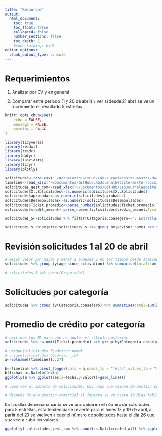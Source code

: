 ```yaml
---
title: "Resources"
output: 
  html_document:
    toc: true
    toc_float: false
    collapsed: false
    number_sections: false
    toc_depth: 1
    #code_folding: hide
editor_options: 
  chunk_output_type: console
---
```


# Requerimientos

1.  Analizar por CV y en general

2.  Comparar entre periodo (1 y 20 de abril) y ver si desde 21 abril se ve un incremento en resultado 5 estrellas

```r
knitr::opts_chunk$set(
	echo = FALSE,
	message = FALSE,
	warning = FALSE
)
```

```r
library(tidyverse)
library(readxl)
library(readr)
library(dplyr)
library(lubridate)
library(tidyr)
library(plotly)


```

```r
solicitudes<-read.csv("~/Documentos/GitHub/LabJournalWebsite-master/docs/solicitudes_consejeros_1_20_abril.csv",sep=";")
timeline<-read_xlsx("~/Documentos/GitHub/LabJournalWebsite-master/docs/solicitudes_5_1abril_27abril.xlsx")
solicitudes_gest_com<-read_xlsx("~/Documentos/GitHub/LabJournalWebsite-master/docs/solicitudes_con_gest_com.xlsx")
solicitudes$X..Solicitudes<-as.numeric(solicitudes$X..Solicitudes)
solicitudes$aprobadas<-as.numeric(solicitudes$aprobadas)
solicitudes$Desembolsadas<-as.numeric(solicitudes$Desembolsadas)
solicitudes$Ticket.promedio<-parse_number(solicitudes$Ticket.promedio,locale = locale(decimal_mark=","))
solicitudes$credit_amount<-parse_number(solicitudes$credit_amount,locale = locale(decimal_mark=","))

solicitudes_5<-solicitudes %>% filter(Categoria.consejero=="5 Estrellas")

solicitudes_5_consejero<-solicitudes_5 %>% group_by(advisor_name) %>% summarise(numero_solicitudes=sum(X..Solicitudes)) %>% arrange(-numero_solicitudes)

```

# Revisión solicitudes 1 al 20 de abril

```r
# mejor velor por mayor y menor a 6 meses y no por tiempo desde activación
solicitudes %>% group_by(age_since_activation) %>% summarise(total=sum(X..Solicitudes)) %>% ggplot(aes(x=age_since_activation,y=total,label=total))+geom_histogram(stat = "identity",fill="lightblue")+geom_text()+geom_vline(xintercept = 33,linetype="dashed",colour="gray")+scale_x_continuous(n.breaks = 20)+labs(x="tiempo desde activación",y="solicitudes",title = "Número de solicitudes por tiempo de activación")

# solicitudes_5 %>% count(Grupo.edad)
```

# Solicitudes por categoría

```r
solicitudes %>% group_by(Categoria.consejero) %>% summarise(total=sum(X..Solicitudes)) %>% arrange(-total) %>% ggplot(aes(x=reorder(Categoria.consejero,total),y=total,label=total))+geom_bar(stat = "identity")+coord_flip()+geom_text()+labs(x="",y="Total de solicitudes",title = "Numero de solicitudes por categoría 1-20 abril")
```

# Promedio de crédito por categoría

```r
# omitimos los NA para que no anulen el cálculo posterior
solicitudes %>% na.omit(Ticket.promedio) %>% group_by(Categoria.consejero) %>% summarise(promedio_ticket=round( mean(Ticket.promedio)/1000000,digits = 2)) %>% arrange(-promedio_ticket) %>% ggplot(aes(x=reorder(Categoria.consejero,promedio_ticket),y=promedio_ticket,fill=promedio_ticket,label=promedio_ticket))+geom_bar(stat = "identity")+coord_flip()+labs(x="",y="Promedio de crédito en millones",title = "Promedio de crédito por categoría")+theme(legend.position = "none")+geom_text()
```

```r
# unique(solicitudes_5$advisor_name)
# unique(solicitudes_5$advisor_id)
a<-colnames(timeline)[2:27]

b<-timeline %>% pivot_longer(cols = a,names_to = "fecha",values_to = "valor") %>% filter(Agrupacion=="5 Estrellas > 6 meses")
b$fecha<-as.Date(b$fecha) 
ggplotly(b %>% ggplot(aes(x=fecha,y=valor))+geom_line())

# como ver el impacto de solicitudes, hay unas que vienen de gestion comercial y otras que no, como sacar el gráfico solo con las de gestión comercial

# después de una gestión comercial el impacto se ve hasta 10 días hábiles después que se contacta


```

En los días de semana santa se ve una caída en el número de solicitudes para 5 estrellas, esta tendencia se revierte para el lunes 18 y 19 de abril, a partir del 20 se vuelven a caer el número de solicitudes hasta el día 26 que vuelven a subir los valores.

```r
ggplotly( solicitudes_gest_com %>% count(as.Date(created_at)) %>% ggplot(aes(x=`as.Date(created_at)`,y=n))+geom_line() )
```
